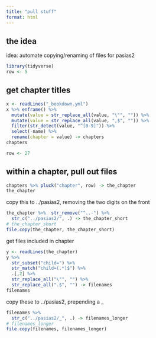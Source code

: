 ```yaml
---
title: "pull stuff"
format: html
---
```


## the idea

idea: automate copying/renaming of files for pasias2

```r
library(tidyverse)
row <- 5
```


## get chapter titles

```r
x <- readLines("_bookdown.yml")
x %>% enframe() %>% 
  mutate(value = str_replace_all(value, "\"", "")) %>% 
  mutate(value = str_replace_all(value, ",$", "")) %>% 
  filter(str_detect(value, "^[0-9]")) %>% 
  select(-name) %>% 
  rename(chapter = value) -> chapters
chapters
```

```r
row <- 27
```

## within a chapter, pull out files

```r

chapters %>% pluck("chapter", row) -> the_chapter
the_chapter
```

copy this to ../pasias2, removing the two digits on the front

```r
the_chapter %>%  str_remove("^..-") %>% 
  str_c("../pasias2/", .) -> the_chapter_short
# the_chapter_short
file.copy(the_chapter, the_chapter_short)
```





get files included in chapter

```r
y <- readLines(the_chapter)
y %>% 
  str_subset("child=") %>% 
  str_match("child=(.*)$") %>% 
  .[,2] %>% 
  str_replace_all("\"", "") %>% 
  str_replace_all(".$", "") -> filenames
filenames
```

copy these to ../pasias2, prepending a _

```r
filenames %>% 
  str_c("../pasias2/_", .) -> filenames_longer
# filenames_longer
file.copy(filenames, filenames_longer)
```

